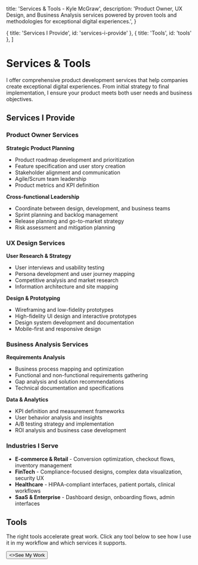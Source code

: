   title: 'Services & Tools - Kyle McGraw',
  description: 'Product Owner, UX Design, and Business Analysis services powered by proven tools and methodologies for exceptional digital experiences.',
}

  { title: 'Services I Provide', id: 'services-i-provide' },
  { title: 'Tools', id: 'tools' },
]


# Services & Tools

<ProcessRedirect />

I offer comprehensive product development services that help companies create exceptional digital experiences. From initial strategy to final implementation, I ensure your product meets both user needs and business objectives.

## Services I Provide

### Product Owner Services

**Strategic Product Planning**
- Product roadmap development and prioritization
- Feature specification and user story creation
- Stakeholder alignment and communication
- Agile/Scrum team leadership
- Product metrics and KPI definition

**Cross-functional Leadership**
- Coordinate between design, development, and business teams
- Sprint planning and backlog management
- Release planning and go-to-market strategy
- Risk assessment and mitigation planning

### UX Design Services

**User Research & Strategy**
- User interviews and usability testing
- Persona development and user journey mapping
- Competitive analysis and market research
- Information architecture and site mapping

**Design & Prototyping**
- Wireframing and low-fidelity prototypes
- High-fidelity UI design and interactive prototypes
- Design system development and documentation
- Mobile-first and responsive design

### Business Analysis Services

**Requirements Analysis**
- Business process mapping and optimization
- Functional and non-functional requirements gathering
- Gap analysis and solution recommendations
- Technical documentation and specifications

**Data & Analytics**
- KPI definition and measurement frameworks
- User behavior analysis and insights
- A/B testing strategy and implementation
- ROI analysis and business case development

### Industries I Serve

- **E-commerce & Retail** - Conversion optimization, checkout flows, inventory management
- **FinTech** - Compliance-focused designs, complex data visualization, security UX
- **Healthcare** - HIPAA-compliant interfaces, patient portals, clinical workflows
- **SaaS & Enterprise** - Dashboard design, onboarding flows, admin interfaces

## Tools

The right tools accelerate great work. Click any tool below to see how I use it in my workflow and which services it supports.

<div className="not-prose">
  <ToolsGrid tools={tools} />
</div>

<div className="not-prose mt-12">
  <Button href="/case-studies/ecommerce" arrow="right">
    <>See My Work</>
  </Button>
</div>